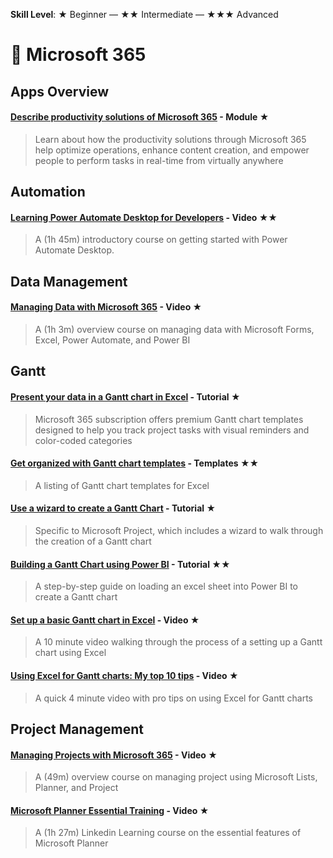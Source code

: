 **Skill Level**: ★ Beginner --- ★★ Intermediate --- ★★★ Advanced

# 📰 Microsoft 365

## Apps Overview {#apps}

#### [**Describe productivity solutions of Microsoft 365**](https://learn.microsoft.com/en-us/training/modules/describe-productivity-solutions-microsoft-365/) **- Module**  ★

> Learn about how the productivity solutions through Microsoft 365 help optimize operations, enhance content creation, and empower people to perform tasks in real-time from virtually anywhere

## Automation {#auto}

#### [**Learning Power Automate Desktop for Developers**](https://www.linkedin.com/learning-login/share?account=42573940&forceAccount=false&redirect=https%3A%2F%2Fwww.linkedin.com%2Flearning%2Flearning-power-automate-desktop-for-developers%3Ftrk%3Dshare_ent_url%26shareId%3DHp1BdkyhRM%252B64Pn1609rMg%253D%253D) **- Video**  ★★

> A (1h 45m) introductory course on getting started with Power Automate Desktop.

## Data Management {#data-man}

#### [**Managing Data with Microsoft 365**](https://www.linkedin.com/learning-login/share?account=42573940&forceAccount=false&redirect=https%3A%2F%2Fwww.linkedin.com%2Flearning%2Fmanaging-data-with-microsoft-365%3Ftrk%3Dshare_ent_url%26shareId%3DLttOXX6TQXaQPDpPTCQeJQ%253D%253D) **- Video**  ★

> A (1h 3m) overview course on managing data with Microsoft Forms, Excel, Power Automate, and Power BI

## Gantt {#gantt}

#### [**Present your data in a Gantt chart in Excel**](https://support.microsoft.com/en-us/office/present-your-data-in-a-gantt-chart-in-excel-f8910ab4-ceda-4521-8207-f0fb34d9e2b6) **- Tutorial**  ★

> Microsoft 365 subscription offers premium Gantt chart templates designed to help you track project tasks with visual reminders and color-coded categories

#### [**Get organized with Gantt chart templates**](https://create.microsoft.com/en-us/templates/gantt-charts) **- Templates**  ★★

> A listing of Gantt chart templates for Excel

#### [**Use a wizard to create a Gantt Chart**](https://support.microsoft.com/en-us/office/use-a-wizard-to-create-a-gantt-chart-90ddd935-b0ab-412c-aebc-874f309f6b26) **- Tutorial**  ★

> Specific to Microsoft Project, which includes a wizard to walk through the creation of a Gantt chart

#### [**Building a Gantt Chart using Power BI**](https://techcommunity.microsoft.com/t5/educator-developer-blog/building-a-gantt-chart-using-power-bi/ba-p/3605928) **- Tutorial**  ★★

> A step-by-step guide on loading an excel sheet into Power BI to create a Gantt chart

#### [**Set up a basic Gantt chart in Excel**](https://www.linkedin.com/learning-login/share?account=42573940&forceAccount=false&redirect=https%3A%2F%2Fwww.linkedin.com%2Flearning%2Fproject-management-simplified-2019%2Fset-up-a-basic-gantt-chart-in-excel%3Ftrk%3Dshare_video_url%26shareId%3DqdS5MKdIT%252BS1nQpjQe%252Bf%252Fw%253D%253D) **- Video**  ★

> A 10 minute video walking through the process of a setting up a Gantt chart using Excel

#### [**Using Excel for Gantt charts: My top 10 tips**](https://www.linkedin.com/learning-login/share?account=42573940&forceAccount=false&redirect=https%3A%2F%2Fwww.linkedin.com%2Flearning%2Flearning-gantt-charts%2Fusing-excel-for-gantt-charts-my-top-10-tips-2%3Ftrk%3Dshare_video_url%26shareId%3DkOO10GaaRYqqbosYs7TvDw%253D%253D) **- Video**  ★

> A quick 4 minute video with pro tips on using Excel for Gantt charts

## Project Management {#proj-man}

#### [**Managing Projects with Microsoft 365**](https://www.linkedin.com/learning-login/share?account=42573940&forceAccount=false&redirect=https%3A%2F%2Fwww.linkedin.com%2Flearning%2Fmanaging-projects-with-microsoft-365%3Ftrk%3Dshare_ent_url%26shareId%3DF1dFw1tHTDCFwOptEFADAQ%253D%253D) **- Video**  ★

> A (49m) overview course on managing project using Microsoft Lists, Planner, and Project

#### [**Microsoft Planner Essential Training**](https://www.linkedin.com/learning-login/share?account=42573940&forceAccount=false&redirect=https%3A%2F%2Fwww.linkedin.com%2Flearning%2Fmicrosoft-planner-essential-training-2021%3Ftrk%3Dshare_ent_url%26shareId%3D0TzBAbapRymqdDjkse3vCg%253D%253D) **- Video**  ★

> A (1h 27m) Linkedin Learning course on the essential features of Microsoft Planner
